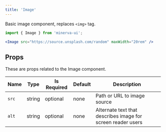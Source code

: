 ```yaml
---
title: 'Image'
---
```



Basic image component, replaces `<img>` tag.

```js
import { Image } from 'minerva-ui';
```

```jsx live
<Image src="https://source.unsplash.com/random" maxWidth="20rem" />
```

## Props

These are props related to the Image component.

| Name  | Type   | Is Required | Default | Description                                                 |
| ----- | ------ | ----------- | ------- | ----------------------------------------------------------- |
| `src` | string | optional    | none    | Path or URL to image source                                 |
| `alt` | string | optional    | none    | Alternate text that describes image for screen reader users |
